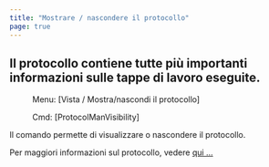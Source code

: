 ```yaml
---
title: "Mostrare / nascondere il protocollo"
page: true
---
```

## Il protocollo contiene tutte pi&#249; importanti informazioni sulle tappe di lavoro eseguite.
 <Menu> Menu: [Vista / Mostra/nascondi il protocollo] </Menu> 
 <Menu> Cmd: [ProtocolManVisibility] </Menu> 

Il comando permette di visualizzare o nascondere il protocollo.

Per maggiori informazioni sul protocollo, vedere [qui ...](../protokoll/uebersicht)
